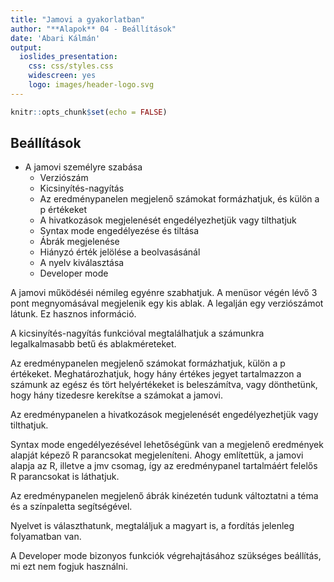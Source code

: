 ```yaml
---
title: "Jamovi a gyakorlatban"
author: "**Alapok** 04 - Beállítások"
date: 'Abari Kálmán'
output: 
  ioslides_presentation: 
    css: css/styles.css
    widescreen: yes
    logo: images/header-logo.svg
---
```


```r
knitr::opts_chunk$set(echo = FALSE)
```

## Beállítások


-   A jamovi személyre szabása
    - Verziószám
    - Kicsinyítés-nagyítás
    - Az eredménypanelen megjelenő számokat formázhatjuk, és külön a p értékeket
    - A hivatkozások megjelenését engedélyezhetjük vagy tilthatjuk
    - Syntax mode engedélyezése és tiltása
    - Ábrák megjelenése
    - Hiányzó érték jelölése a beolvasásánál 
    - A nyelv kiválasztása
    - Developer mode

<div class="notes">

A jamovi működéséi némileg egyénre szabhatjuk. A menüsor végén lévő 3 pont megnyomásával megjelenik egy kis ablak. A legalján egy verziószámot látunk. Ez hasznos információ.

A kicsinyítés-nagyítás funkcióval megtalálhatjuk a számunkra legalkalmasabb betű és ablakméreteket.

Az eredménypanelen megjelenő számokat formázhatjuk, külön a p értékeket. Meghatározhatjuk, hogy hány értékes jegyet tartalmazzon a számunk az egész és tört helyértékeket is beleszámítva, vagy dönthetünk, hogy hány tizedesre kerekítse a számokat a jamovi.

Az eredménypanelen a hivatkozások megjelenését engedélyezhetjük vagy tilthatjuk.    

Syntax mode engedélyezésével lehetőségünk van a megjelenő eredmények alapját képező R parancsokat megjeleníteni. Ahogy említettük, a jamovi alapja az R, illetve a jmv csomag, így az eredménypanel tartalmáért felelős R parancsokat is láthatjuk.

Az eredménypanelen megjelenő ábrák kinézetén tudunk változtatni a téma és a színpaletta segítségével. 

Nyelvet is választhatunk, megtaláljuk a magyart is, a fordítás jelenleg folyamatban van.

A Developer mode bizonyos funkciók végrehajtásához szükséges beállítás, mi ezt nem fogjuk használni.

</div>






















